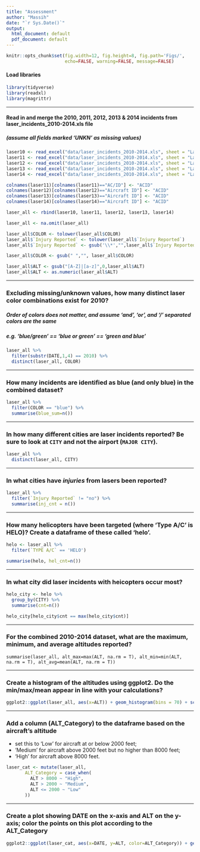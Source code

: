 ```yaml
---
title: "Assessment"
author: "Massih"
date: "`r Sys.Date()`"
output:
  html_document: default
  pdf_document: default
---
```


```r
knitr::opts_chunk$set(fig.width=12, fig.height=8, fig.path='Figs/',
                      echo=FALSE, warning=FALSE, message=FALSE)

```


####  Load libraries
```r
library(tidyverse)
library(readxl)
library(magrittr)
```
<hr></hr>

#### Read in and merge the 2010, 2011, 2012, 2013 & 2014 incidents from laser_incidents_2010-2014.xls file
##### (assume all fields marked 'UNKN' as missing values)
```r
laser10 <- read_excel("data/laser_incidents_2010-2014.xls", sheet = "Laser Report 2010")
laser11 <- read_excel("data/laser_incidents_2010-2014.xls", sheet = "Laser Report 2011")
laser12 <- read_excel("data/laser_incidents_2010-2014.xls", sheet = "Laser Report 2012")
laser13 <- read_excel("data/laser_incidents_2010-2014.xls", sheet = "Laser Report 2013")
laser14 <- read_excel("data/laser_incidents_2010-2014.xls", sheet = "Laser Report 2014")

colnames(laser11)[colnames(laser11)=="AC/ID"] <- "ACID"
colnames(laser12)[colnames(laser12)=="Aircraft ID"] <- "ACID"
colnames(laser13)[colnames(laser13)=="Aircraft ID"] <- "ACID"
colnames(laser14)[colnames(laser14)=="Aircraft ID"] <- "ACID"

laser_all <- rbind(laser10, laser11, laser12, laser13, laser14)

laser_all <- na.omit(laser_all)

laser_all$COLOR <- tolower(laser_all$COLOR)
laser_all$`Injury Reported` <- tolower(laser_all$`Injury Reported`)
laser_all$`Injury Reported` <- gsub('\\*',"",laser_all$`Injury Reported`)

laser_all$COLOR <- gsub(" ","", laser_all$COLOR)

laser_all$ALT <- gsub("[A-Z]|[a-z]",0,laser_all$ALT)
laser_all$ALT <- as.numeric(laser_all$ALT)


```
<hr></hr>

### Excluding missing/unknown values, how many distinct laser color combinations exist for 2010? 
##### Order of colors does not matter, and assume 'and', 'or', and '/' separated colors are the same
##### e.g. 'blue/green' == 'blue or green' == 'green and blue'

```r
laser_all %>% 
  filter(substr(DATE,1,4) == 2010) %>% 
  distinct(laser_all, COLOR)

```
<hr></hr>

### How many incidents are identified as blue (and only blue) in the combined dataset?
```r
laser_all %>% 
  filter(COLOR == "blue") %>% 
  summarise(blue_sum=n())
```
<hr></hr>

### In how many different cities are laser incidents reported? Be sure to look at `CITY` and not the airport (`MAJOR CITY`).
```r
laser_all %>% 
  distinct(laser_all, CITY)

```
<hr></hr>

### In what cities have *injuries* from lasers been reported?

```r
laser_all %>% 
  filter(`Injury Reported` != "no") %>% 
  summarise(inj_cnt = n())


```
<hr></hr>

### How many helicopters have been targeted (where 'Type A/C' is HELO)? Create a dataframe of these called 'helo'. 
```r
helo <- laser_all %>% 
  filter(`TYPE A/C` == 'HELO')

summarise(helo, hel_cnt=n())

```
<hr></hr>

### In what city did laser incidents with heicopters occur most?
```r
helo_city <- helo %>% 
  group_by(CITY) %>% 
  summarise(cnt=n())

helo_city[helo_city$cnt == max(helo_city$cnt)]

```
<hr></hr>

### For the combined 2010-2014 dataset, what are the maximum, minimum, and average altitudes reported?

```r_max_min_mean_ALT
summarise(laser_all, alt_max=max(ALT, na.rm = T), alt_min=min(ALT, na.rm = T), alt_avg=mean(ALT, na.rm = T))
```
<hr></hr>

### Create a histogram of the altitudes using ggplot2. Do the min/max/mean appear in line with  your calculations?
```r
ggplot2::ggplot(laser_all, aes(x=ALT)) + geom_histogram(bins = 70) + scale_x_continuous(limits = c(0,180000))
```
<hr></hr>

### Add a column (ALT_Category) to the dataframe based on the aircraft's altitude   
* set this to 'Low' for aircraft at or below 2000 feet; 
* 'Medium' for aircraft above 2000 feet but no higher than 8000 feet;
* 'High' for aircraft above 8000 feet.
```r

laser_cat <- mutate(laser_all, 
       ALT_Category = case_when(
         ALT > 8000 ~ "High",
         ALT > 2000 ~ "Medium",
         ALT <= 2000 ~ "Low"
       ))
```
<hr></hr>

### Create a plot showing DATE on the x-axis and ALT on the y-axis; color the points on this plot according to the ALT_Category

```r
ggplot2::ggplot(laser_cat, aes(x=DATE, y=ALT, color=ALT_Category)) + geom_point()
```


